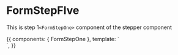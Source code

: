 <!-- FormStepFIve.stories.mdx -->



<Meta
  title="Components/Form Steppers/Form Steps/FormStepOne"
  component={FormStepOne}
  decorators={[withKnobs]}
/>

# FormStepFIve

This is step 1`<FormStepOne>` component of the stepper component

<Props of={FormStepOne} />

<Canvas>
  <Story
    name="Primary"
    height="400px"
  >
    {{
      components: { FormStepOne },
      template: `<div> <FormStepOne /> </div>`,
    }}
  </Story>
</Canvas>
